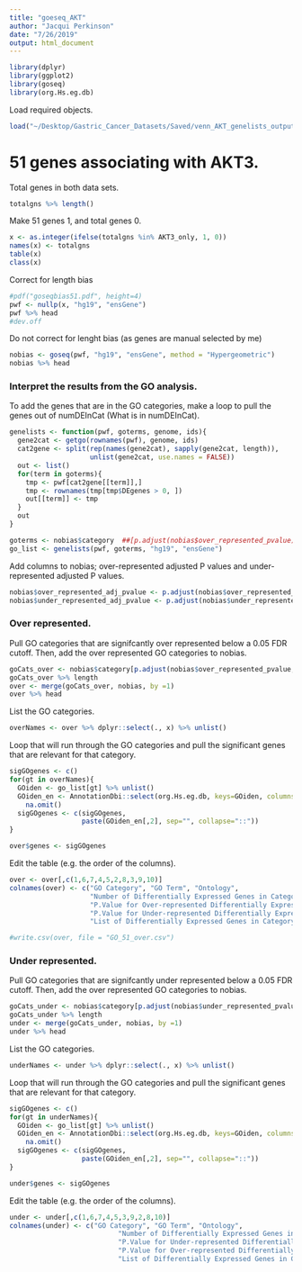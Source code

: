 ```yaml
---
title: "goeseq_AKT"
author: "Jacqui Perkinson"
date: "7/26/2019"
output: html_document
---
```


```r
library(dplyr)
library(ggplot2)
library(goseq)
library(org.Hs.eg.db)
```

Load required objects.

```r
load("~/Desktop/Gastric_Cancer_Datasets/Saved/venn_AKT_genelists_output.Rdata")
```

# 51 genes associating with AKT3.

Total genes in both data sets.

```r
totalgns %>% length()
```

Make 51 genes 1, and total genes 0.

```r
x <- as.integer(ifelse(totalgns %in% AKT3_only, 1, 0))
names(x) <- totalgns
table(x)
class(x)
```

Correct for length bias

```r
#pdf("goseqbias51.pdf", height=4)
pwf <- nullp(x, "hg19", "ensGene")
pwf %>% head
#dev.off
```

Do not correct for lenght bias (as genes are manual selected by me)

```r
nobias <- goseq(pwf, "hg19", "ensGene", method = "Hypergeometric")
nobias %>% head
```

### Interpret the results from the GO analysis.

To add the genes that are in the GO categories, make a loop to pull the genes out of numDEInCat (What is in numDEInCat).

```r
genelists <- function(pwf, goterms, genome, ids){
  gene2cat <- getgo(rownames(pwf), genome, ids)
  cat2gene <- split(rep(names(gene2cat), sapply(gene2cat, length)),
                    unlist(gene2cat, use.names = FALSE))
  out <- list()
  for(term in goterms){
    tmp <- pwf[cat2gene[[term]],]
    tmp <- rownames(tmp[tmp$DEgenes > 0, ])
    out[[term]] <- tmp
  }
  out
}

goterms <- nobias$category  ##[p.adjust(nobias$over_represented_pvalue)<0.05]
go_list <- genelists(pwf, goterms, "hg19", "ensGene")
```

Add columns to nobias; over-represented adjusted P values and under-represented adjusted P values. 

```r
nobias$over_represented_adj_pvalue <- p.adjust(nobias$over_represented_pvalue, method = "BH")
nobias$under_represented_adj_pvalue <- p.adjust(nobias$under_represented_pvalue, method = "BH")
```

### Over represented.

Pull GO categories that are signifcantly over represented below a 0.05 FDR cutoff. Then, add the over represented GO categories to nobias.

```r
goCats_over <- nobias$category[p.adjust(nobias$over_represented_pvalue, method = "BH")<0.05]
goCats_over %>% length
over <- merge(goCats_over, nobias, by =1)
over %>% head
```

List the GO categories.

```r
overNames <- over %>% dplyr::select(., x) %>% unlist()
```

Loop that will run through the GO categories and pull the significant genes that are relevant for that category.

```r
sigGOgenes <- c()
for(gt in overNames){
  GOiden <- go_list[gt] %>% unlist()
  GOiden_en <- AnnotationDbi::select(org.Hs.eg.db, keys=GOiden, columns="SYMBOL", keytype = "ENSEMBL") %>% 
    na.omit()
  sigGOgenes <- c(sigGOgenes,
                  paste(GOiden_en[,2], sep="", collapse="::"))
}

over$genes <- sigGOgenes
```

Edit the table (e.g. the order of the columns).

```r
over <- over[,c(1,6,7,4,5,2,8,3,9,10)]
colnames(over) <- c("GO Category", "GO Term", "Ontology", 
                    "Number of Differentially Expressed Genes in Category", "Total Number of Genes in Category",
                    "P.Value for Over-represented Differentially Expressed Genes", "Adjusted P.Value for Over-represented Differentially Expressed Genes",
                    "P.Value for Under-represented Differentially Expressed Genes", "Adjusted P.Value for Under-represented Differentially Expressed Genes",
                    "List of Differentially Expressed Genes in Category")

#write.csv(over, file = "GO_51_over.csv")
```

### Under represented.

Pull GO categories that are signifcantly under represented below a 0.05 FDR cutoff. Then, add the over represented GO categories to nobias.

```r
goCats_under <- nobias$category[p.adjust(nobias$under_represented_pvalue, method = "BH")<0.05]
goCats_under %>% length
under <- merge(goCats_under, nobias, by =1)
under %>% head
```

List the GO categories.

```r
underNames <- under %>% dplyr::select(., x) %>% unlist()
```

Loop that will run through the GO categories and pull the significant genes that are relevant for that category.

```r
sigGOgenes <- c()
for(gt in underNames){
  GOiden <- go_list[gt] %>% unlist()
  GOiden_en <- AnnotationDbi::select(org.Hs.eg.db, keys=GOiden, columns="SYMBOL", keytype = "ENSEMBL") %>% 
    na.omit()
  sigGOgenes <- c(sigGOgenes,
                  paste(GOiden_en[,2], sep="", collapse="::"))
}

under$genes <- sigGOgenes
```

Edit the table (e.g. the order of the columns).

```r
under <- under[,c(1,6,7,4,5,3,9,2,8,10)]
colnames(under) <- c("GO Category", "GO Term", "Ontology", 
                           "Number of Differentially Expressed Genes in Category", "Total Number of Genes in Category",
                           "P.Value for Under-represented Differentially Expressed Genes", "Adjusted P.Value for Under-represented Differentially Expressed Genes",
                           "P.Value for Over-represented Differentially Expressed Genes", "Adjusted P.Value for Over-represented Differentially Expressed Genes",
                           "List of Differentially Expressed Genes in Category")
```